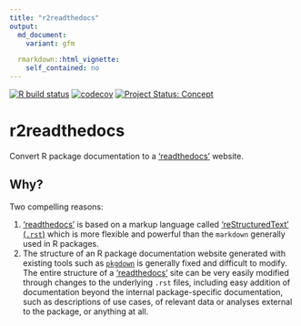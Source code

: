 ```yaml
---
title: "r2readthedocs"
output:
  md_document:
    variant: gfm

  rmarkdown::html_vignette:
    self_contained: no
---
```


<!-- badges: start -->
[![R build status](https://github.com/ropenscilabs/r2readthedocs/workflows/R-CMD-check/badge.svg)](https://github.com/ropenscilabs/r2readthedocs/actions)
[![codecov](https://codecov.io/gh/ropenscilabs/r2readthedocs/branch/main/graph/badge.svg)](https://codecov.io/gh/ropenscilabs/r2readthedocs)
[![Project Status:
Concept](https://www.repostatus.org/badges/latest/concept.svg)](https://www.repostatus.org/#concept)
<!-- badges: end -->

# r2readthedocs

Convert R package documentation to a ['readthedocs'](https://readthedocs.org/) website.

## Why?

Two compelling reasons:

1. ['readthedocs'](https://readthedocs.org/) is based on a markup language
   called ['reStructuredText'
   (`.rst`)](https://www.python.org/dev/peps/pep-0287/#benefits) which is more
   flexible and powerful than the `markdown` generally used in R packages. 
2. The structure of an R package documentation website generated with existing
   tools such as [`pkgdown`](https://pkgdown.r-lib.org/) is generally fixed and
   difficult to modify. The entire structure of
   a ['readthedocs'](https://readthedocs.org/) site can be very easily modified
   through changes to the underlying `.rst` files, including easy addition of
   documentation beyond the internal package-specific documentation, such as
   descriptions of use cases, of relevant data or analyses external to the
   package, or anything at all.
